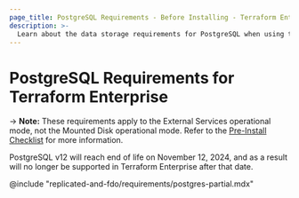 ```yaml
---
page_title: PostgreSQL Requirements - Before Installing - Terraform Enterprise
description: >-
  Learn about the data storage requirements for PostgreSQL when using the external services operational mode of Terraform Enterprise.
---
```


# PostgreSQL Requirements for Terraform Enterprise

-> **Note:** These requirements apply to the External Services operational mode, not the Mounted Disk operational mode. Refer to the [Pre-Install Checklist](/terraform/enterprise/deploy/replicated/install/pre-install-checklist) for more information.

<Note title="PostgreSQL v12 End of Life">
  PostgreSQL v12 will reach end of life on November 12, 2024, and as a result will no 
  longer be supported in Terraform Enterprise after that date.
</Note>

@include "replicated-and-fdo/requirements/postgres-partial.mdx"
